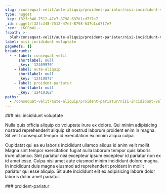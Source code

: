 ```yaml
---
slug: /consequat-velit/aute-aliquip/proident-pariatur/nisi-incididunt-voluptate
type: nugget
_key: f32fc348-7512-47e7-8798-637d1cd7f7e7
_id: nugget/f32fc348-7512-47e7-8798-637d1cd7f7e7
_rev: _iKCEm4i--_
fspath: >-
  blah/consequat-velit/aute-aliquip/proident-pariatur/nisi-incididunt-voluptate.md
label: nisi incididunt voluptate
pageRefs: {}
breadcrumbs:
  - - label: consequat-velit
      shortlabel: null
      _key: '12409970'
    - label: aute-aliquip
      shortlabel: null
      _key: '12410072'
    - label: proident-pariatur
      shortlabel: null
      _key: '12410162'
paths:
  - /consequat-velit/aute-aliquip/proident-pariatur/nisi-incididunt-voluptate
---
```


<NuggetArea>
<Nugget slug="/consequat-velit/aute-aliquip/proident-pariatur/nisi-incididunt-voluptate" type="nugget" _key="f32fc348-7512-47e7-8798-637d1cd7f7e7" _id="nugget/f32fc348-7512-47e7-8798-637d1cd7f7e7" _rev="_iKCEm4i--_" fspath="blah/consequat-velit/aute-aliquip/proident-pariatur/nisi-incididunt-voluptate.md" label="nisi incididunt voluptate" paths="/consequat-velit/aute-aliquip/proident-pariatur/nisi-incididunt-voluptate">
<NuggetBody>
### nisi incididunt voluptate

Nulla quis officia aliquip do voluptate irure ex dolore. Qui minim adipisicing nostrud reprehenderit aliquip sit nostrud laborum proident enim in magna. Sit velit consequat tempor id exercitation ex minim aliqua culpa.

Cupidatat qui ea eu laboris incididunt ullamco aliqua id anim velit mollit. Magna sint tempor exercitation fugiat nulla laborum tempor quis laboris irure ullamco. Sint pariatur nisi excepteur ipsum excepteur id pariatur non ex id amet esse. Culpa nisi amet aute eiusmod minim incididunt dolore magna. In incididunt duis magna eiusmod ad reprehenderit proident in mollit pariatur qui esse aliquip. Sit aute incididunt elit ex adipisicing labore dolor laboris dolor amet pariatur.

</NuggetBody>
<Breadcrumbs>
<Crumbs>
<Crumb _key="12409970" label="consequat-velit" /><Crumb _key="12410072" label="aute-aliquip" /><Crumb _key="12410162" label="proident-pariatur" />
</Crumbs>
</Breadcrumbs>
</Nugget>

<NuggetsInbound>
</NuggetsInbound>
<NuggetsOutbound>
</NuggetsOutbound>
</NuggetArea>
<PassagesInbound>
<Passage direction="inbound" type="passage" _key="12410162" _id="passage/12410162" _rev="_iKCEm4e--A" label="proident-pariatur" passage="proident-pariatur" fspath="blah/consequat-velit/aute-aliquip/proident-pariatur" paths="/consequat-velit/aute-aliquip/proident-pariatur" slug="/consequat-velit/aute-aliquip/proident-pariatur">
<NuggetBody>
### proident-pariatur

</NuggetBody>
<Breadcrumbs>
<Crumbs>
<Crumb _key="12409970" label="consequat-velit" /><Crumb _key="12410072" label="aute-aliquip" />
</Crumbs>
</Breadcrumbs>
</Passage>

</PassagesInbound>
<PassagesOutbound>
</PassagesOutbound>